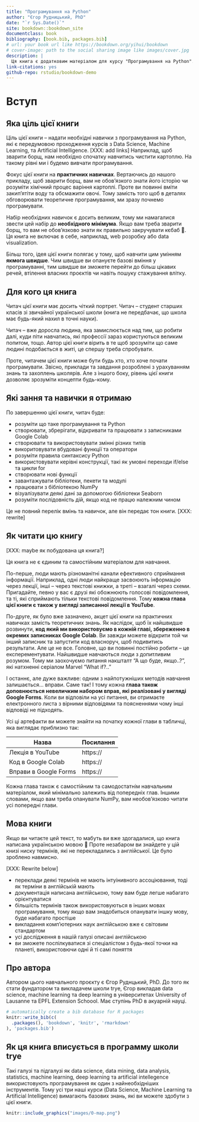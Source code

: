 ```yaml
--- 
title: "Програмування на Python"
author: "Єгор Рудницький, PhD"
date: "`r Sys.Date()`"
site: bookdown::bookdown_site
documentclass: book
bibliography: [book.bib, packages.bib]
# url: your book url like https://bookdown.org/yihui/bookdown
# cover-image: path to the social sharing image like images/cover.jpg
description: |
  Ця книга є додатковим матеріалом для курсу "Програмування на Python". 
link-citations: yes
github-repo: rstudio/bookdown-demo
---
```


# Вступ {-} 

## Яка ціль цієї книги {-} 

Ціль цієї книги -- надати необхідні навички з програмування на Python, які є передумовою проходження курсів з Data Science, Machine Learning, та Artificial Intelligence. [XXX: add links] Наприклад, щоб зварити борщ, нам необхідно спочатку навчитись чистити картоплю. На такому рівні ми і будемо вивчати програмування.

Фокус цієї книги на **практичних навичках**. Вертаючись до нашого прикладу, щоб зварити борщ, вам не обов'язкого знати його історію чи розуміти хімічний процес варіння картоплі. Проте ви повинні вміти закип'ятіти воду та обсмажити овочі. Тому замість того щоб в деталях обговорювати теоретичне програмування, ми зразу почнемо програмувати. 

Набір необхідних навичок є досить великим, тому ми намагалися звести цей набір до **необхідного мінімума**. Якщо вам треба зварити борщ, то вам не обов'язково знати як правильно закручувати кєбаб 🌯. Ця книга не включає в себе, наприклад, web розробку або data visualization. 

Більш того, ідея цієї книги полягає у тому, щоб навчити цим умінням **якмога швидше**. Чим швидше ви опануєте базові вміння у програмуванні, тим швидше ви зможете перейти до більш цікавих речей, втілення власних проєктів чи навіть пошуку стажування влітку.

## Для кого ця книга {-} 

Читач цієї книги має досить чіткий портрет. Читач -- студент старших класів зі звичайної української школи (книга не передбачає, що школа має будь-який нахил в точні науки). 

Читач -- вже доросла людина, яка замислюється над тим, що робити далі, куди піти навчатись, які профессії зараз користуються великим попитом, тощо. Автор цієї книги вірить в те щоб зрозуміти що саме людині подобається в житі, це спершу треба спробувати. 

Проте, читачем цієї книги може бути будь хто, хто хоче почати програмувати. Звісно, приклади та завдання розроблені з урахуванням знань та захоплень школярів. Але з іншого боку, рівень цієї книги дозволяє зрозуміти концепти будь-кому. 

## Які зання та навички я отримаю {-}

По завершенню цієї книги, читач буде: 

- розуміти що таке програмування та Python
- створювати, збрерігати, відкривати та працювати з записниками Google Colab
- створювати та використовувати змінні різних типів 
- викоритовувати вбудовані функції та оператори
- розуміти правила синтаксису Python 
- використовувати керівні конструкції, такі як умовні переходи if/else та цикли for
- створювати нові функції
- завантажувати бібліотеки, пекети та модулі
- працювати з бібліотекою NumPy
- візуалізувати деякі дані за допомогою бібліотеки Seaborn
- розуміти послідовність дій, якщо код не працю належним чином

Це не повний перелік вмінь та навичок, але він передає тон книги. [XXX: rewrite]

## Як читати цю книгу {-}

[XXX: maybe як побудована ця книга?]

Ця книга не є єдиним та самостійним матеріалом для навчання.

По-перше, люди мають різноманітні канали ефективного сприймання інформації. Наприклад, одні люди найкраще засвоюють інформацію через лекції, інші -- через текстові книжки, а треті -- взагалі через схеми. Пригадайте, певно у вас є друзі які обожнюють голосові повідомлення, та ті, які сприймають тільки текстові повідомлення. Тому **кожна глава цієї книги є також у вигляді записанної лекції в YouTube**.

По-друге, як було вже зазначено, акцет цієї книги на практичних навичках замість теоретичних знань. 
Як наслідок, щоб їх найшвидше розвинути, **код який ми використовуємо в кожній главі, збереженно в окремих записниках Google Colab**. Ви завжди можете відкрити той чи інший записник та запустити код власноруч, щоб подивитись результати. Але це не все. Головне, що ви повинні постійно робити -- це експерементувати. Найшвидше навчаються люди з допитливим розумом. Тому ми заохочуємо питання накшталт "А що буде, якщо..?", які натхненні серіалом Marvel "What if?.."

І останнє, але дуже важливе: одним з найпотужніших методів навчання залишається... вправи. Саме так! І тому кожна **глава також доповнюється невеличким набором вправ, які реалізовані у вигляді Google Forms**. Коли ви відповіли на усі питання, ви отримаєте електронного листа з вірними відповідями та поясненнями чому інші відповіді не підходять.

Усі ці артефакти ви можете знайти на початку кожної глави в табличці, яка виглядає приблизно так: 

| Назва                 | Посилання |
|-----------------------|-----------|
| Лекція в YouTube      | https://  |
| Код в Google Colab    | https://  |
| Вправи в Google Forms | https://  |

Кожна глава також є самостійним та самодостатнім навчальним матеріалом, який мінімально залежить від попередніх глав. Іншими словами, якщо вам треба опанувати NumPy, вам необов'язково читати усі попередні глави. 

## Мова книги {-} 

Якщо ви читаєте цей текст, то мабуть ви вже здогадалися, що книга написана українською мовою 🙂 Проте незабаром ви знайдете у цій книзі ниску термінів, які не перекладались з англійської. Це було зроблено навмисно. 

[XXX: Rewrite below]

- переклади деякі термінів не мають інтуінивного ассоціювання, тоді як терміни в англійській мають
- документація написана англійською, тому вам буде легше набагато орієнтуватися
- більшість термінів також використовуються в інших мовах програмування, тому якщо вам знадобиться опанувати іншку мову, буде набагато простіше
- викладання комп'ютерних наук англійською вже є світовим стандартом
- усі дослідження в нашій галузі описані англійською
- ви зможете поспілкуватися зі спеціалістом з будь-якої точки на планеті, використовючи одні й ті самі поняття

## Про автора {-} 

Автором цього навчального проєкту є Єгор Руднцький, PhD. До того як стати фундатором та викладачем школи trye, Єгор викладав data science, machine learning та deep learning в університетах University of Lausanne та EPFL Extension Schoool. Має ступінь PhD в акуарній науці.

```r
# automatically create a bib database for R packages
knitr::write_bib(c(
  .packages(), 'bookdown', 'knitr', 'rmarkdown'
), 'packages.bib')
```

## Як ця книга вписується в программу школи trye {-}

Такі галузі та підгалузі як data science, data mining, data analysis, statistics, machine learning, deep learning та artificial intellegence використовують програмування як один з найнеобхідніших інструментів. Тому усі три наші курси (Data Science, Machine Learning та Artificial Intelligence) вимагають базових знань, які ви можете здобути з цієї книги. 

```r
knitr::include_graphics("images/0-map.png")
```


